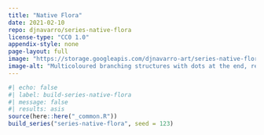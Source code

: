 ```yaml
---
title: "Native Flora"
date: 2021-02-10
repo: djnavarro/series-native-flora
license-type: "CC0 1.0"
appendix-style: none
page-layout: full
image: "https://storage.googleapis.com/djnavarro-art/series-native-flora/800/poa_11_199.png"
image-alt: "Multicoloured branching structures with dots at the end, resembling a bunch of flowers"
---
```

   
::: {.grid}
  
```r
#| echo: false
#| label: build-series-native-flora
#| message: false
#| results: asis
source(here::here("_common.R"))
build_series("series-native-flora", seed = 123)
```
   
:::
   
